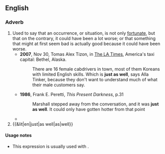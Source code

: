 ==English==

===Adverb===
{{en-adv|-}}

# Used to say that an occurrence, or situation, is not only [[fortunate]], but that on the contrary, it could have been a lot worse; or that something that might at first seem bad is actually good because it could have been worse.
#* '''2007''', Nov 30, Tomas Alex Tizon, in [[w:Los Angeles Times|The LA Times]], America's taxi capital: Bethel, Alaska.
#*: There are 16 female cabdrivers in town, most of them Koreans with limited English skills. Which is '''just as well''', says Alla Tinker, because they don't want to understand much of what their male customers say.
#* '''1986''', Frank E. Peretti, ''This Present Darkness'', p.31
#*: Marshall stepped away from the conversation, and it was '''just as well'''. It could only have gotten hotter from that point
#* {{quote-book|en|year=1989|author=Mike Resnick|title=Balance|passage=''Brilliant mind'', thought Geller. ''Absolutely brilliant. It's probably '''just as well'''. Imagine a countenance like that without a mind to offset it.''}}
# {{&lit|en|just|as well|as|well}}

====Usage notes====
* This expression is usually used with {{m|en|be}}.